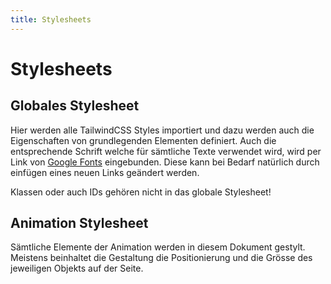```yaml
---
title: Stylesheets
---
```



# Stylesheets

## Globales Stylesheet

Hier werden alle TailwindCSS Styles importiert und dazu werden auch die Eigenschaften von grundlegenden Elementen definiert.
Auch die entsprechende Schrift welche für sämtliche Texte verwendet wird, wird per Link von [Google Fonts](https://fonts.google.com/specimen/Montserrat?query=Montserrat) eingebunden. Diese kann bei Bedarf natürlich durch einfügen eines neuen Links geändert werden.

<Callout type="error" emoji="️🚫">
    Klassen oder auch IDs gehören nicht in das globale Stylesheet!
</Callout>

## Animation Stylesheet

Sämtliche Elemente der Animation werden in diesem Dokument gestylt. Meistens beinhaltet die Gestaltung die Positionierung und die Grösse des jeweiligen Objekts auf der Seite.